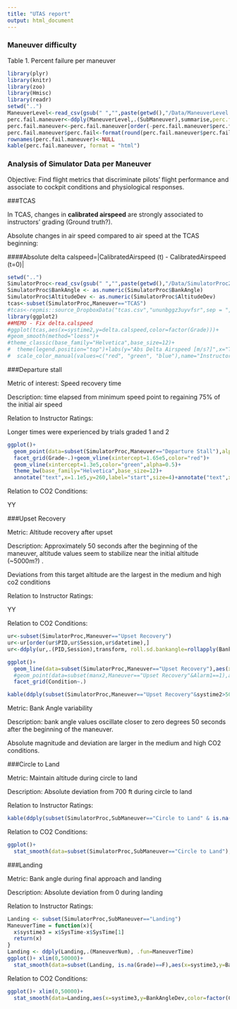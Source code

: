 ---
title: "UTAS report"
output: html_document
---

### Maneuver difficulty

Table 1. Percent failure per maneuver
```{r echo=FALSE,message=FALSE,warning=FALSE,results='asis'}
library(plyr)
library(knitr)
library(zoo)
library(Hmisc)
library(readr)
setwd("..")
ManeuverLevel<-read_csv(gsub(" ","",paste(getwd(),"/Data/ManeuverLevel.csv")))
perc.fail.maneuver<-ddply(ManeuverLevel,.(SubManeuver),summarise,perc.fail=100*sum(Grade==1)/length(SubManeuver), Difficulty=Difficulty[1])
perc.fail.maneuver<-perc.fail.maneuver[order(-perc.fail.maneuver$perc.fail),]
perc.fail.maneuver$perc.fail<-format(round(perc.fail.maneuver$perc.fail,2))
rownames(perc.fail.maneuver)<-NULL
kable(perc.fail.maneuver, format = "html")
```

### Analysis of Simulator Data per Maneuver

Objective: Find flight metrics that discriminate pilots' flight performance and 
associate to cockpit conditions and physiological responses.

###TCAS

In TCAS, changes in **calibrated airspeed** are strongly associated to instructors' grading (Ground truth?).

Absolute changes in air speed compared to air speed at the TCAS beginning: 

####Absolute delta calspeed=|CalibratedAirspeed (t) - CalibratedAirspeed (t=0)|
```{r echo=FALSE,message=FALSE,warning=FALSE}
setwd("..")
SimulatorProc<-read_csv(gsub(" ","",paste(getwd(),"/Data/SimulatorProc2.csv")))
SimulatorProc$BankAngle <- as.numeric(SimulatorProc$BankAngle)
SimulatorProc$AltitudeDev <- as.numeric(SimulatorProc$AltitudeDev)
tcas<-subset(SimulatorProc,Maneuver=="TCAS")
#tcas<-repmis::source_DropboxData("tcas.csv","ununbggz3uyvfsr",sep = ",",header = TRUE)
library(ggplot2)
##MEMO - Fix delta.calspeed
#ggplot(tcas,aes(x=systime2,y=delta.calspeed,color=factor(Grade)))+
#geom_smooth(method="loess")+
#theme_classic(base_family="Helvetica",base_size=12)+
#  theme(legend.position="top")+labs(y="Abs Delta Airspeed [m/s?]",x="Time [ms]")+
#  scale_color_manual(values=c("red", "green", "blue"),name="Instructor's\n Grade")
```

###Departure stall

Metric of interest: Speed recovery time

Description: time elapsed from minimum speed point to regaining 75% of the initial air speed 

Relation to Instructor Ratings:

Longer times were experienced by trials graded 1 and 2
```{r echo=FALSE,message=FALSE,warning=FALSE}
ggplot()+
  geom_point(data=subset(SimulatorProc,Maneuver=="Departure Stall"),alpha=0.1,aes(x=systime2,y=CalibratedAirspeed,group=Session))+
  facet_grid(Grade~.)+geom_vline(xintercept=1.65e5,color="red")+
  geom_vline(xintercept=1.3e5,color="green",alpha=0.5)+
  theme_bw(base_family="Helvetica",base_size=12)+
  annotate("text",x=1.1e5,y=260,label="start",size=4)+annotate("text",x=1.8e5,y=260,label="end",size=4,color="red")
```

Relation to CO2 Conditions:

YY

###Upset Recovery

Metric: Altitude recovery after upset

Description: Approximately 50 seconds after the beginning of the maneuver, altitude values seem to stabilize near the initial altitude (~5000m?) . 

Deviations from this target altitude are the largest in the medium and high co2 conditions

Relation to Instructor Ratings:

YY

Relation to CO2 Conditions:

```{r echo=FALSE,message=FALSE,warning=FALSE,results='asis'}
ur<-subset(SimulatorProc,Maneuver=="Upset Recovery")
ur<-ur[order(ur$PID,ur$Session,ur$datetime),]
ur<-ddply(ur,.(PID,Session),transform, roll.sd.bankangle=rollapply(BankAngle,width=10,align="center",partial=TRUE,FUN=sd))

ggplot()+
  geom_line(data=subset(SimulatorProc,Maneuver=="Upset Recovery"),aes(x=systime2,y=Altitude,group=PID,color=factor(Grade)))+
  #geom_point(data=subset(manx2,Maneuver=="Upset Recovery"&Alarm1==1),aes(x=systime2,y=Sideslip+10),color="purple",size=1.2)+
  facet_grid(Condition~.)

kable(ddply(subset(SimulatorProc,Maneuver=="Upset Recovery"&systime2>50e3),.(Condition),summarise,Mean_altitude=mean(abs(Altitude),na.rm=TRUE)),format="html")
```

Metric: Bank Angle variability

Description: bank angle values oscillate closer to zero degrees 50 seconds after the beginning of the maneuver.

Absolute magnitude and deviation are larger in the medium and high CO2 conditions.

###Circle to Land

Metric: Maintain altitude during circle to land

Description: Absolute deviation from 700 ft during circle to land

Relation to Instructor Ratings:

```{r echo=FALSE,message=FALSE,warning=FALSE,results='asis'}
kable(ddply(subset(SimulatorProc,SubManeuver=="Circle to Land" & is.na(Grade)==F),.(Grade),summarise,Mean_Deviation=mean(AltitudeDev,na.rm=TRUE)),format="html")
```

Relation to CO2 Conditions:

```{r echo=FALSE,message=FALSE,warning=FALSE,results='asis'}
ggplot()+
  stat_smooth(data=subset(SimulatorProc,SubManeuver=="Circle to Land"),aes(x=systime2,y=AltitudeDev,color=factor(Condition)))
```

###Landing

Metric: Bank angle during final approach and landing

Description: Absolute deviation from 0 during landing

Relation to Instructor Ratings:

```{r echo=FALSE,message=FALSE,warning=FALSE,results='asis'}
Landing <- subset(SimulatorProc,SubManeuver=="Landing")
ManeuverTime = function(x){
  x$systime3 = x$SysTime-x$SysTime[1]
  return(x)
}
Landing <- ddply(Landing,.(ManeuverNum), .fun=ManeuverTime)
ggplot()+ xlim(0,50000)+
  stat_smooth(data=subset(Landing, is.na(Grade)==F),aes(x=systime3,y=BankAngleDev,color=factor(Grade)))
```

Relation to CO2 Conditions:

```{r echo=FALSE,message=FALSE,warning=FALSE,results='asis'}
ggplot()+ xlim(0,50000)+
  stat_smooth(data=Landing,aes(x=systime3,y=BankAngleDev,color=factor(Condition)))
```

